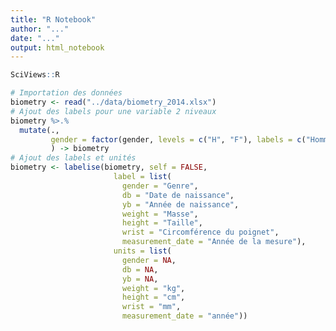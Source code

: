 ```yaml
---
title: "R Notebook"
author: "..."
date: "..."
output: html_notebook
---
```


```r
SciViews::R
```


```r
# Importation des données
biometry <- read("../data/biometry_2014.xlsx")
# Ajout des labels pour une variable 2 niveaux
biometry %>.%
  mutate(., 
         gender = factor(gender, levels = c("H", "F"), labels = c("Homme", "Femme"))
         ) -> biometry
# Ajout des labels et unités
biometry <- labelise(biometry, self = FALSE,
                       label = list(
                         gender = "Genre",
                         db = "Date de naissance",
                         yb = "Année de naissance",
                         weight = "Masse",
                         height = "Taille",
                         wrist = "Circomférence du poignet",
                         measurement_date = "Année de la mesure"),
                       units = list(
                         gender = NA,
                         db = NA,
                         yb = NA,
                         weight = "kg",
                         height = "cm",
                         wrist = "mm",
                         measurement_date = "année"))
```



